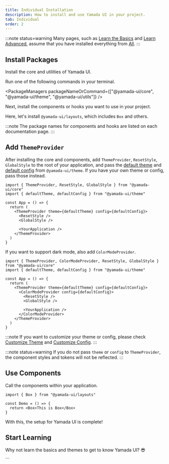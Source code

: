 ```yaml
---
title: Individual Installation
description: How to install and use Yamada UI in your project.
tab: Individual
order: 2
---
```


:::note status=warning
Many pages, such as [Learn the Basics](/getting-started/installation/basic) and [Learn Advanced](/getting-started/installation/advanced), assume that you have installed everything from [All](/getting-started/installation).
:::

## Install Packages

Install the core and utilities of Yamada UI.

Run one of the following commands in your terminal.

<PackageManagers
  packageNameOrCommand={["@yamada-ui/core", "@yamada-ui/theme", "@yamada-ui/utils"]}
/>

Next, install the components or hooks you want to use in your project.

Here, let's install `@yamada-ui/layouts`, which includes `Box` and others.

<PackageManagers packageNameOrCommand="@yamada-ui/layouts" />

:::note
The package names for components and hooks are listed on each documentation page.
:::

## Add `ThemeProvider`

After installing the core and components, add `ThemeProvider`, `ResetStyle`, `GlobalStyle` to the root of your application, and pass the [default theme](/styled-system/theming/default-theme) and [default config](/styled-system/configure/default-config) from `@yamada-ui/theme`. If you have your own theme or config, pass those instead.

```tsx live=false highlight={6,7,8,11}
import { ThemeProvider, ResetStyle, GlobalStyle } from "@yamada-ui/core"
import { defaultTheme, defaultConfig } from "@yamada-ui/theme"

const App = () => {
  return (
    <ThemeProvider theme={defaultTheme} config={defaultConfig}>
      <ResetStyle />
      <GlobalStyle />

      <YourApplication />
    </ThemeProvider>
  )
}
```

If you want to support dark mode, also add `ColorModeProvider`.

```tsx live=false highlight={7,12}
import { ThemeProvider, ColorModeProvider, ResetStyle, GlobalStyle } from "@yamada-ui/core"
import { defaultTheme, defaultConfig } from "@yamada-ui/theme"

const App = () => {
  return (
    <ThemeProvider theme={defaultTheme} config={defaultConfig}>
      <ColorModeProvider config={defaultConfig}>
        <ResetStyle />
        <GlobalStyle />

        <YourApplication />
      </ColorModeProvider>
    </ThemeProvider>
  )
}
```

:::note
If you want to customize your theme or config, please check [Customize Theme](/styled-system/theming/customize-theme) and [Customize Config](/styled-system/configure/customize-config).
:::

:::note status=warning
If you do not pass `theme` or `config` to `ThemeProvider`, the component styles and tokens will not be reflected.
:::

## Use Components

Call the components within your application.

```tsx live=false
import { Box } from "@yamada-ui/layouts"

const Demo = () => {
  return <Box>This is Box</Box>
}
```

With this, the setup for Yamada UI is complete!

## Start Learning

Why not learn the basics and themes to get to know Yamada UI? 😎

<CardContainer>
  <LinkCard href="/getting-started/basics" />
  <LinkCard
    href="/styled-system/theming"
    title="Learn About Themes"
    description="Learn about Yamada UI's default theme, and how to create and change colors, fonts, and other theme values."
  />
  <LinkCard
    href="/components"
    title="Explore Components"
    description="Yamada UI offers over 100 flexible components. All components support animations and dark mode."
  />
  <LinkCard
    href="https://github.com/hirotomoyamada/yamada-ui"
    title="Explore the Source Code"
    description="The packages and documentation site for Yamada UI are open source. If you like Yamada UI, please give it a star."
  />
</CardContainer>
```
